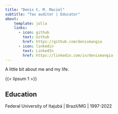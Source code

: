 ```yaml
---
title: "Denis C. M. Maciel"
subtitle: "Tax auditor | Educator"
about: 
    template: jolla
    links: 
      - icon: github
        text: Github
        href: https://github.com/denismangia
      - icon: linkedin
        text: LinkedIn
        href: https://linkedin.com/in/denismangia
---
```


A little bit about me and my life.

{{< lipsum 1 >}}

## Education

Federal University of Itajubá | Brazil/MG | 1997-2022
